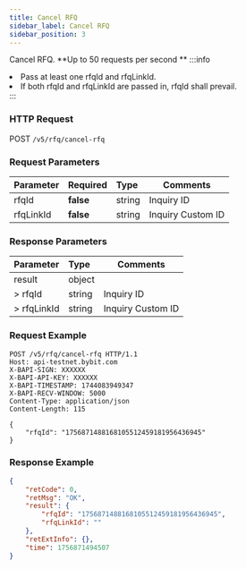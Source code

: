 ```yaml
---
title: Cancel RFQ
sidebar_label: Cancel RFQ
sidebar_position: 3
---
```

Cancel RFQ. **Up to 50 requests per second ** 
:::info
<li>Pass at least one rfqId and rfqLinkId.</li><li> If both rfqId and rfqLinkId are passed in, rfqId shall prevail.</li>
:::

### HTTP Request
POST `/v5/rfq/cancel-rfq`

### Request Parameters
| Parameter | Required | Type | Comments|
|:----- |:-------|:-----|------ |
|rfqId |**false** |string|Inquiry ID|
|rfqLinkId |**false**  |string |Inquiry Custom ID|

### Response Parameters
| Parameter | Type | Comments|
|:----- |:-----|----- |
|result |object ||
|> rfqId |string |Inquiry ID |
|> rfqLinkId |string |Inquiry Custom ID |

### Request Example

```http
POST /v5/rfq/cancel-rfq HTTP/1.1
Host: api-testnet.bybit.com
X-BAPI-SIGN: XXXXXX
X-BAPI-API-KEY: XXXXXX
X-BAPI-TIMESTAMP: 1744083949347
X-BAPI-RECV-WINDOW: 5000
Content-Type: application/json
Content-Length: 115

{
    "rfqId": "1756871488168105512459181956436945"
}
```

### Response Example

```json
{
    "retCode": 0,
    "retMsg": "OK",
    "result": {
        "rfqId": "1756871488168105512459181956436945",
        "rfqLinkId": ""
    },
    "retExtInfo": {},
    "time": 1756871494507
}
```












